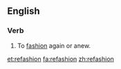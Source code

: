 ==English==

===Verb===
{{en-verb|refashion|ing}}

# To [[fashion]] again or anew.

[[et:refashion]]
[[fa:refashion]]
[[zh:refashion]]